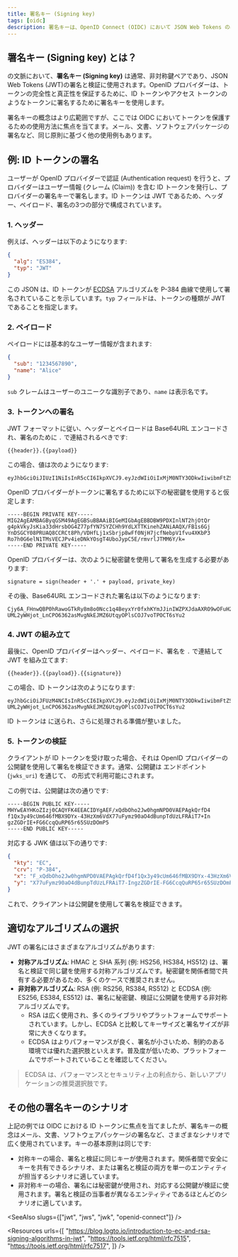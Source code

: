 ```yaml
---
title: 署名キー (Signing key)
tags: [oidc]
description: 署名キーは、OpenID Connect (OIDC) において JSON Web Tokens の署名と検証に使用される暗号化キーです。OpenID プロバイダーによって発行されたトークンの完全性と真正性を保証するために使用されます。
---
```


## 署名キー (Signing key) とは？

<Ref slug="openid-connect" /> の文脈において、**署名キー (Signing key)** は通常、非対称鍵ペアであり、<Ref slug="jwt">JSON Web Tokens (JWT)</Ref>の署名と検証に使用されます。OpenID プロバイダーは、トークンの完全性と真正性を保証するために、<Ref slug="id-token">ID トークン</Ref>や<Ref slug="access-token">アクセス トークン</Ref>のようなトークンに署名するために署名キーを使用します。

署名キーの概念はより広範囲ですが、ここでは OIDC においてトークンを保護するための使用方法に焦点を当てます。メール、文書、ソフトウェアパッケージの署名など、同じ原則に基づく他の使用例もあります。

## 例: ID トークンの署名

ユーザーが OpenID プロバイダーで認証 (Authentication request) を行うと、プロバイダーはユーザー情報 (<Ref slug="claim">クレーム (Claim)</Ref>) を含む ID トークンを発行し、プロバイダーの署名キーで署名します。ID トークンは JWT であるため、ヘッダー、ペイロード、署名の3つの部分で構成されています。

### 1. ヘッダー

例えば、ヘッダーは以下のようになります:

```json
{
  "alg": "ES384",
  "typ": "JWT"
}
```

この JSON は、ID トークンが [ECDSA](https://en.wikipedia.org/wiki/Elliptic_Curve_Digital_Signature_Algorithm) アルゴリズムを P-384 曲線で使用して署名されていることを示しています。`typ` フィールドは、トークンの種類が JWT であることを指定します。

### 2. ペイロード

ペイロードには基本的なユーザー情報が含まれます:

```json
{
  "sub": "1234567890",
  "name": "Alice"
}
```

`sub` クレームはユーザーのユニークな識別子であり、`name` は表示名です。

### 3. トークンへの署名

JWT フォーマットに従い、ヘッダーとペイロードは Base64URL エンコードされ、署名のために `.` で連結されるべきです:

```
{{header}}.{{payload}}
```

この場合、値は次のようになります:

```
eyJhbGciOiJIUzI1NiIsInR5cCI6IkpXVCJ9.eyJzdWIiOiIxMjM0NTY3ODkwIiwibmFtZSI6IkFsaWNlIn0
```

OpenID プロバイダーがトークンに署名するために以下の秘密鍵を使用すると仮定します:

```
-----BEGIN PRIVATE KEY-----
MIG2AgEAMBAGByqGSM49AgEGBSuBBAAiBIGeMIGbAgEBBDBW9PDXInlNT2hjOtQr
g4pkVkyJsKia33dHrsbOG4Z77pfYN7SYZCHh9YdLXTTKinehZANiAAQX/FB1s6Gj
YnDSGCY08PRUAQ8CCRCt8Ph/VDHfLj1xSbrjp8wFf0NjH7jcfNebpV1fvu4XKbP3
Ro7h0G6elN1TMsVECJPv4ieDNkYOsgT4UboJypC5E/rmvrlJTMM6Y/k=
-----END PRIVATE KEY-----
```

OpenID プロバイダーは、次のように秘密鍵を使用して署名を生成する必要があります:

```
signature = sign(header + '.' + payload, private_key)
```

その後、Base64URL エンコードされた署名は以下のようになります:

```
Cjy6A_FHnwQBP0hRawoGTkRy8m8o0Ncc1q4BeyxYr0fxhKYmJJinIWZPXJdaAXRO9wOFuH2-UML2yWHjot_LnCPO6362asMvgNkEJMZ6UtqyOPlsCOJ7voTPOCT6sYu2
```

### 4. JWT の組み立て

最後に、OpenID プロバイダーはヘッダー、ペイロード、署名を `.` で連結して JWT を組み立てます:

```
{{header}}.{{payload}}.{{signature}}
```

この場合、ID トークンは次のようになります:

```
eyJhbGciOiJFUzM4NCIsInR5cCI6IkpXVCJ9.eyJzdWIiOiIxMjM0NTY3ODkwIiwibmFtZSI6IkFsaWNlIn0.Cjy6A_FHnwQBP0hRawoGTkRy8m8o0Ncc1q4BeyxYr0fxhKYmJJinIWZPXJdaAXRO9wOFuH2-UML2yWHjot_LnCPO6362asMvgNkEJMZ6UtqyOPlsCOJ7voTPOCT6sYu2
```

ID トークンは <Ref slug="client" /> に送られ、さらに処理される準備が整いました。

### 5. トークンの検証

クライアントが ID トークンを受け取った場合、それは OpenID プロバイダーの公開鍵を使用して署名を検証できます。通常、公開鍵は <Ref slug="openid-connect-discovery" /> エンドポイント (`jwks_uri`) を通じて、<Ref slug="jwk" headingId="json-web-key-set-jwks" /> の形式で利用可能にされます。

この例では、公開鍵は次の通りです:

```
-----BEGIN PUBLIC KEY-----
MHYwEAYHKoZIzj0CAQYFK4EEACIDYgAEF/xQdbOho2Jw0hgmNPD0VAEPAgkQrfD4
f1Qx3y49cUm646fMBX9DYx-43HzXm6VdX77uFymz90aO4dBunpTdUzLFRAiT7+In
gzZGDrIE+FG6CcqQuRP65r65SUzDOmP5
-----END PUBLIC KEY-----
```

対応する JWK 値は以下の通りです:

```json
{
  "kty": "EC",
  "crv": "P-384",
  "x": "F_xQdbOho2Jw0hgmNPD0VAEPAgkQrfD4f1Qx3y49cUm646fMBX9DYx-43HzXm6Vd",
  "y": "X77uFymz90aO4dBunpTdUzLFRAiT7-IngzZGDrIE-FG6CcqQuRP65r65SUzDOmP5"
}
```

これで、クライアントは公開鍵を使用して署名を検証できます。

## 適切なアルゴリズムの選択

JWT の署名にはさまざまなアルゴリズムがあります:

- **対称アルゴリズム**: HMAC と SHA 系列 (例: HS256, HS384, HS512) は、署名と検証で同じ鍵を使用する対称アルゴリズムです。秘密鍵を関係者間で共有する必要があるため、多くのケースで推奨されません。
- **非対称アルゴリズム**: RSA (例: RS256, RS384, RS512) と ECDSA (例: ES256, ES384, ES512) は、署名に秘密鍵、検証に公開鍵を使用する非対称アルゴリズムです。
  - RSA は広く使用され、多くのライブラリやプラットフォームでサポートされています。しかし、ECDSA と比較してキーサイズと署名サイズが非常に大きくなります。
  - ECDSA はよりパフォーマンスが良く、署名が小さいため、制約のある環境では優れた選択肢といえます。普及度が低いため、プラットフォームでサポートされていることを確認してください。

> ECDSA は、パフォーマンスとセキュリティ上の利点から、新しいアプリケーションの推奨選択肢です。

## その他の署名キーのシナリオ

上記の例では OIDC における ID トークンに焦点を当てましたが、署名キーの概念はメール、文書、ソフトウェアパッケージの署名など、さまざまなシナリオで広く使用されています。キーの基本原則は同じです:

- 対称キーの場合、署名と検証に同じキーが使用されます。関係者間で安全にキーを共有できるシナリオ、または署名と検証の両方を単一のエンティティが担当するシナリオに適しています。
- 非対称キーの場合、署名には秘密鍵が使用され、対応する公開鍵が検証に使用されます。署名と検証の当事者が異なるエンティティであるほとんどのシナリオに適しています。

<SeeAlso slugs={["jwt", "jws", "jwk", "openid-connect"]} />

<Resources
  urls={[
    "https://blog.logto.io/introduction-to-ec-and-rsa-signing-algorithms-in-jwt",
    "https://tools.ietf.org/html/rfc7515",
    "https://tools.ietf.org/html/rfc7517",
  ]}
/>
